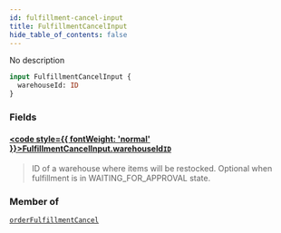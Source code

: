 ```yaml
---
id: fulfillment-cancel-input
title: FulfillmentCancelInput
hide_table_of_contents: false
---
```








No description

```graphql
input FulfillmentCancelInput {
  warehouseId: ID
}
```


### Fields

#### [<code style={{ fontWeight: 'normal' }}>FulfillmentCancelInput.<b>warehouseId</b></code>](#)<Bullet />[`ID`](../../../developer/api-reference/scalars/id) <Badge class="secondary" text="scalar"/>
> ID of a warehouse where items will be restocked. Optional when fulfillment is in WAITING_FOR_APPROVAL state.
> 



### Member of

[`orderFulfillmentCancel`](../../../developer/api-reference/mutations/order-fulfillment-cancel)  <Badge class="secondary" text="mutation"/>



